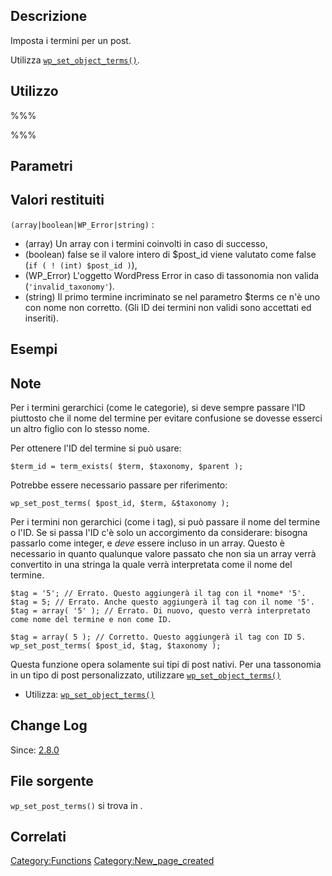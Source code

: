 {{Languages|
{{en|Function Reference/wp_set_post_terms}}
{{it|Riferimento_funzioni/wp_set_post_terms}}
}}
== Descrizione ==
Imposta i termini per un post.

Utilizza <code>[[it:Riferimento_funzioni/wp_set_object_terms|wp_set_object_terms()]]</code>.

== Utilizzo ==
%%%<?php wp_set_post_terms( $post_id, $terms, $taxonomy, $append ) ?>%%%

== Parametri ==
{{it:Parameter|$post_id|integer|ID del post.|richiesto|0}}
{{it:Parameter|$terms|string,array|Lista di tag. Può essere un array o una stringa separata da virgole. Se si vogliono immettere delle categorie, usare gli ID. Se si vogliono aggiungere tag, allora usare i nomi.|opzionale|array}}
{{it:Parameter|$taxonomy|string|Possibili valori di esempio: 'category', 'post_tag', 'slug della tassonomia'|opzionale|post_tag|}}
{{it:Parameter|$append|boolean|Se true, i tag verranno aggiunti al post. Se false, i tag rimpiazzeranno quelli esistenti.|opzionale|false}}

== Valori restituiti ==
; <tt>(array&#124;boolean&#124;WP_Error&#124;string)</tt> :

* (array) Un array con i termini coinvolti in caso di successo,
* (boolean) false se il valore intero di $post_id viene valutato come false (<tt>if ( ! (int) $post_id )</tt>),
* (WP_Error) L'oggetto WordPress Error in caso di tassonomia non valida (<tt>'invalid_taxonomy'</tt>).
* (string) Il primo termine incriminato se nel parametro $terms ce n'è uno con nome non corretto. (Gli ID dei termini non validi sono accettati ed inseriti).

== Esempi ==
<!-- Need creative examples. Feel free to link to external examples. -->

== Note ==
Per i termini gerarchici (come le categorie), si deve sempre passare l'ID piuttosto che il nome del termine per evitare confusione se dovesse esserci un altro figlio con lo stesso nome.

Per ottenere l'ID del termine si può usare:
<pre>$term_id = term_exists( $term, $taxonomy, $parent );</pre>

Potrebbe essere necessario passare per riferimento:
<pre>wp_set_post_terms( $post_id, $term, &$taxonomy );</pre>

Per i termini non gerarchici (come i tag), si può passare il nome del termine o l'ID. Se si passa l'ID c'è solo un accorgimento da considerare: bisogna passarlo come integer, e <em>deve</em> essere incluso in un array. Questo è necessario in quanto qualunque valore passato che non sia un array verrà convertito in una stringa la quale verrà interpretata come il nome del termine.

<pre>
$tag = '5'; // Errato. Questo aggiungerà il tag con il *nome* '5'.
$tag = 5; // Errato. Anche questo aggiungerà il tag con il nome '5'.
$tag = array( '5' ); // Errato. Di nuovo, questo verrà interpretato come nome del termine e non come ID.

$tag = array( 5 ); // Corretto. Questo aggiungerà il tag con ID 5.
wp_set_post_terms( $post_id, $tag, $taxonomy );
</pre>

Questa funzione opera solamente sui tipi di post nativi. Per una tassonomia in un tipo di post personalizzato, utilizzare [[it:Riferimento_funzioni/wp_set_object_terms|<tt>wp_set_object_terms()</tt>]]

* Utilizza: [[it:Riferimento_funzioni/wp_set_object_terms|<tt>wp_set_object_terms()</tt>]]

== Change Log ==
Since: [[Version 2.8|2.8.0]]

== File sorgente ==
<tt>wp_set_post_terms()</tt> si trova in {{Trac|wp-includes/post.php}}.

== Correlati ==
<!--
    To Do:
    Need to find related functions.
    Need to create groups of functions and create templates to add them to a page quickly.
    Some functions may be related to many groups of functions.
-->

{{Term Tags}}
{{it:Tag Footer}}

[[Category:Functions]]
[[Category:New_page_created]]